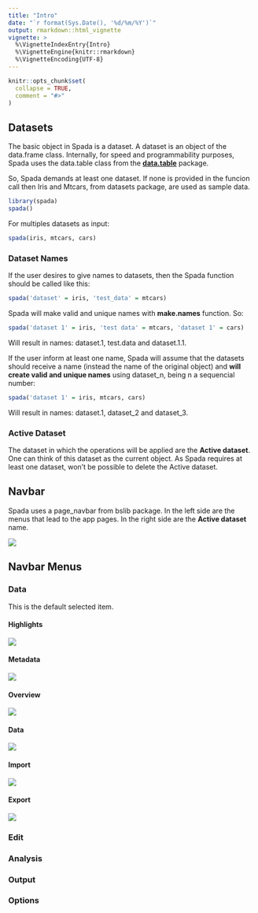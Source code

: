 ---
title: "Intro"
date: "`r format(Sys.Date(), '%d/%m/%Y')`"
output: rmarkdown::html_vignette
vignette: >
  %\VignetteIndexEntry{Intro}
  %\VignetteEngine{knitr::rmarkdown}
  %\VignetteEncoding{UTF-8}
---

```{r, include = FALSE}
knitr::opts_chunk$set(
  collapse = TRUE,
  comment = "#>"
)
```

## Datasets

The basic object in Spada is a dataset. A dataset is an object of the data.frame class. Internally, for speed and programmability purposes, Spada uses the data.table class from the [**data.table**](https://rdatatable.gitlab.io/data.table/) package.

So, Spada demands at least one dataset. If none is provided in the funcion call then Iris and Mtcars, from datasets package, are used as sample data.

```{r, eval = FALSE}
library(spada)
spada()
```

For multiples datasets as input:

```{r, eval = FALSE}
spada(iris, mtcars, cars)
```

### Dataset Names

If the user desires to give names to datasets, then the Spada function should be called like this:

```{r, eval = FALSE}
spada('dataset' = iris, 'test_data' = mtcars)
```

Spada will make valid and unique names with **make.names** function. So:

```{r, eval = FALSE}
spada('dataset 1' = iris, 'test data' = mtcars, 'dataset 1' = cars)
```

Will result in names: dataset.1, test.data and dataset.1.1.

If the user inform at least one name, Spada will assume that the datasets should receive a name (instead the name of the original object) and **will create valid and unique names** using dataset_n, being n a sequencial number:

```{r, eval = FALSE}
spada('dataset 1' = iris, mtcars, cars)
```

Will result in names: dataset.1, dataset_2 and dataset_3.

### Active Dataset

The dataset in which the operations will be applied are the **Active dataset**. One can think of this dataset as the current object. As Spada requires at least one dataset, won't be possible to delete the Active dataset.

## Navbar

Spada uses a page_navbar from bslib package. In the left side are the menus that lead to the app pages. In the right side are the **Active dataset** name.

![](../man/figures/articles/spada/navbar_active_dataset.png)

## Navbar Menus

### Data

This is the default selected item.

#### Highlights

![](../man/figures/articles/spada/data_menu/highlights.png)

#### Metadata

![](../man/figures/articles/spada/data_menu/metadata.png)

#### Overview

![](../man/figures/articles/spada/data_menu/overview.png)

#### Data

![](../man/figures/articles/spada/data_menu/data.png)

#### Import

![](../man/figures/articles/spada/data_menu/import.png)

#### Export

![](../man/figures/articles/spada/data_menu/export.png)

### Edit

### Analysis

### Output

### Options
